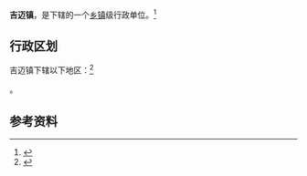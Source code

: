 {{中国乡级行政区|63/26/24/100/000}}

'''吉迈镇'''，是{{PRC admin/fullname|63/26/24/100/000|3}}下辖的一个[[乡镇|乡镇]]级行政单位。<ref>{{PRC admin/ref sgc|{{PRC admin/parent|63/26/24/100/000}}}}</ref>

== 行政区划 ==

吉迈镇下辖以下地区：<ref>{{PRC admin/ref sgc|63/26/24/100/000}}</ref>

{{PRC admin/children|63/26/24/100/000}}。

== 参考资料 ==

{{reflist}}

{{行政区划小作品}}
{{PRC admin/navcat|63/26/24/100/000}}